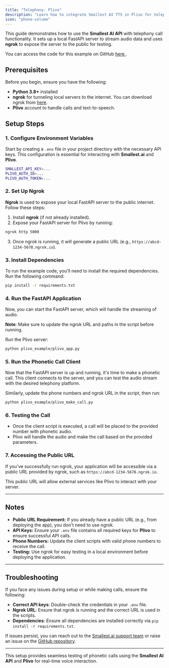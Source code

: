 ```yaml
---
title: "Telephony: Plivo"
description: "Learn how to integrate Smallest AI TTS in Plivo for telephony solutions."
icon: "phone-volume"
---
```


This guide demonstrates how to use the **Smallest AI API** with telephony call functionality. It sets up a local FastAPI server to stream audio data and uses **ngrok** to expose the server to the public for testing.    

You can access the code for this example on GitHub [here <Icon icon="arrow-up-right-from-square" iconType="solid" />](https://github.com/smallest-inc/waves-examples/tree/main/lightning/telephone_example/plivo_example).

## Prerequisites

Before you begin, ensure you have the following:

- **Python 3.8+** installed
- **ngrok** for tunneling local servers to the internet. You can download ngrok from [here](https://ngrok.com/download).
- **Plivo** account to handle calls and text-to-speech.

## Setup Steps

### 1. Configure Environment Variables

Start by creating a `.env` file in your project directory with the necessary API keys. This configuration is essential for interacting with **Smallest.ai** and **Plivo**.

```bash
SMALLEST_API_KEY=...
PLIVO_AUTH_ID=...
PLIVO_AUTH_TOKEN=...
```

### 2. Set Up Ngrok

**Ngrok** is used to expose your local FastAPI server to the public internet. Follow these steps:

1. Install **ngrok** (if not already installed).
2. Expose your FastAPI server for Plivo by running:

```bash
ngrok http 5000
```

3. Once ngrok is running, it will generate a public URL (e.g., `https://abcd-1234-5678.ngrok.io`).

### 3. Install Dependencies

To run the example code, you’ll need to install the required dependencies. Run the following command:

```bash
pip install -r requirements.txt
```

### 4. Run the FastAPI Application

Now, you can start the FastAPI server, which will handle the streaming of audio.

**Note**: Make sure to update the ngrok URL and paths in the script before running.

Run the Plivo server:
```bash
python plivo_example/plivo_app.py
```

### 5. Run the Phonetic Call Client

Now that the FastAPI server is up and running, it's time to make a phonetic call. This client connects to the server, and you can test the audio stream with the desired telephony platform.


Similarly, update the phone numbers and ngrok URL in the script, then run:

```bash
python plivo_example/plivo_make_call.py
```

### 6. Testing the Call

- Once the client script is executed, a call will be placed to the provided number with phonetic audio.
- Plivo will handle the audio and make the call based on the provided parameters.
  
### 7. Accessing the Public URL

If you’ve successfully run ngrok, your application will be accessible via a public URL provided by ngrok, such as `https://abcd-1234-5678.ngrok.io`.

This public URL will allow external services like Plivo to interact with your server.

---

## Notes

- **Public URL Requirement:** If you already have a public URL (e.g., from deploying the app), you don't need to use ngrok.
- **API Keys:** Ensure your `.env` file contains all required keys for **Plivo** to ensure successful API calls.
- **Phone Numbers:** Update the client scripts with valid phone numbers to receive the call.
- **Testing:** Use ngrok for easy testing in a local environment before deploying the application.

---

## Troubleshooting

If you face any issues during setup or while making calls, ensure the following:

- **Correct API keys**: Double-check the credentials in your `.env` file.
- **Ngrok URL**: Ensure that ngrok is running and the correct URL is used in the scripts.
- **Dependencies**: Ensure all dependencies are installed correctly via `pip install -r requirements.txt`.

If issues persist, you can reach out to the [Smallest.ai support team](https://discord.gg/Ub25S48hSf) or raise an issue on the [GitHub repository](https://github.com/smallest-inc/waves-examples).

---

This setup provides seamless testing of phonetic calls using the **Smallest AI API** and **Plivo** for real-time voice interaction.
